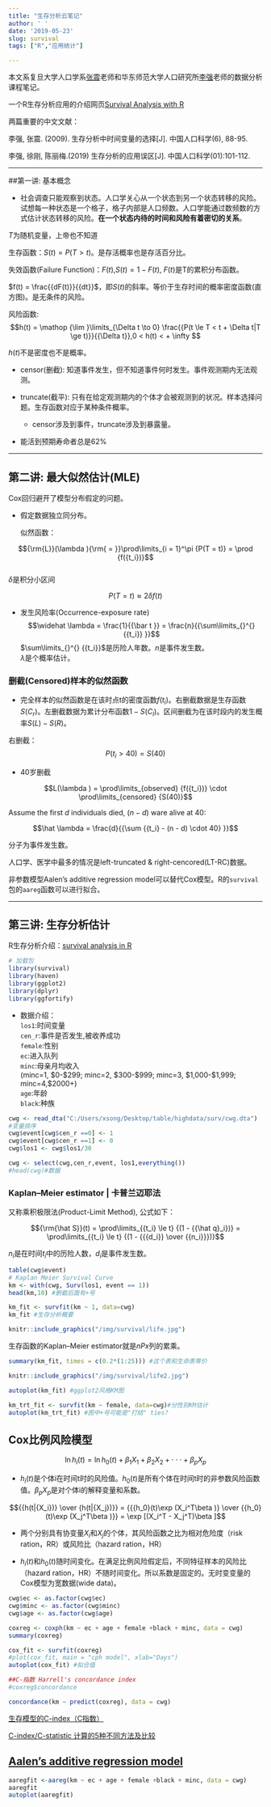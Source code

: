 ```yaml
---
title: "生存分析云笔记" 
author: ' '
date: '2019-05-23'
slug: survival
tags: ["R","应用统计"]

---
```

本文系复旦大学人口学系[张震](http://www.ssdpp.fudan.edu.cn/portal/1e2812ee711c4175a3304c7dbc7071e0/70VhqG.html)老师和华东师范大学人口研究所[李强](https://faculty.ecnu.edu.cn/s/2160/main.jspy)老师的数据分析课程笔记。

一个R生存分析应用的介绍网页[Survival Analysis with R](https://rviews.rstudio.com/2017/09/25/survival-analysis-with-r/)

两篇重要的中文文献：

李强, 张震. (2009). 生存分析中时间变量的选择[J]. 中国人口科学(6), 88-95.

李强, 徐刚, 陈丽梅.(2019) 生存分析的应用误区[J]. 中国人口科学(01):101-112.

---

##第一讲: 基本概念

+ 社会调查只能观察到状态。人口学关心从一个状态到另一个状态转移的风险。试想每一种状态是一个格子，格子内部是人口频数。人口学能通过数频数的方式估计状态转移的风险。**在一个状态内待的时间和风险有着密切的关系**。



$T$为随机变量，上帝也不知道

生存函数：$S(t) = P(T > t)$。是存活概率也是存活百分比。

失效函数(Failure Function)：$F(t)$,$S(t) = 1 - F(t)$, $F(t)$是T的累积分布函数。



$f(t) = \frac{{dF(t)}}{{dt}}$，即$S(t)$的斜率。等价于生存时间的概率密度函数(直方图)。是无条件的风险。

风险函数: $$h(t) = \mathop {\lim }\limits_{\Delta t \to 0} \frac{{P(t \le T < t + \Delta t|T \ge t)}}{{\Delta t}},0 < h(t) <  + \infty $$



$h(t)$不是密度也不是概率。


+ censor(删截):   知道事件发生，但不知道事件何时发生。事件观测期内无法观测。
+ truncate(截平):   只有在给定观测期内的个体才会被观测到的状况。样本选择问题。生存函数对应于某种条件概率。

  + censor涉及到事件，truncate涉及到暴露量。

+ 能活到预期寿命者总是62\%

---

## 第二讲: 最大似然估计(MLE)

 Cox回归避开了模型分布假定的问题。

+ 假定数据独立同分布。

    似然函数：

$${\rm{L}}(\lambda ){\rm{ = }}\prod\limits_{i = 1}^\pi  {P(T = t)}  = \prod {f({t_i})}$$  
$\delta$是积分小区间

$$P(T = t) \approx 2\delta f(t)$$


+ 发生风险率(Occurrence-exposure rate)
$$\widehat \lambda  = \frac{1}{{\bar t }} = \frac{n}{{\sum\limits_{}^{} {{t_i}} }}$$
$\sum\limits_{}^{} {{t_i}}$是历险人年数。$n$是事件发生数。  
 $\lambda$是个概率估计。

### 删截(Censored)样本的似然函数

+ 完全样本的似然函数是在该时点t的密度函数$f({t_i})$。右删截数据是生存函数$S({C_r})$。左删截数据为累计分布函数$1 - S({C_l})$。区间删截为在该时段内的发生概率$S(L) - S(R)$。

右删截：
$$P({t_i} > 40) = S(40)$$

+ 40岁删截


$$L(\lambda ) = \prod\limits_{observed} {f({t_i})}  \cdot \prod\limits_{censored} {S(40)}$$

Assume the first $d$ individuals died, $(n-d)$ ware alive at 40:

$$\hat \lambda  = \frac{d}{{\sum {{t_i} - (n - d) \cdot 40} }}$$

分子为事件发生数。



人口学、医学中最多的情况是left-truncated & right-cencored(LT-RC)数据。

非参数模型Aalen’s additive regression model可以替代Cox模型。R的```survival```包的```aareg```函数可以进行拟合。

---

## 第三讲: 生存分析估计

R生存分析介绍：[survival analysis in R](http://www.openintro.org/stat/surv.php)



```r
# 加载包
library(survival)
library(haven) 
library(ggplot2)
library(dplyr)
library(ggfortify)
```

+ 数据介绍：  
`los1`:时间变量  
`cen_r`:事件是否发生,被收养成功  
`female`:性别  
`ec`:进入队列   
`minc`:母亲月均收入  
(minc=1, \$0-\$299; minc=2, \$300-\$999; minc=3, \$1,000-\$1,999;
minc=4,$2000+)  
`age`:年龄  
`black`:种族  



```r
cwg <- read_dta("C:/Users/xsong/Desktop/table/highdata/surv/cwg.dta")
#变量排序
cwg$event[cwg$cen_r ==0] <- 1
cwg$event[cwg$cen_r ==1] <- 0
cwg$los1 <- cwg$los1/30

cwg <- select(cwg,cen_r,event, los1,everything())
#head(cwg)#数据
```

### Kaplan–Meier estimator | 卡普兰迈耶法

又称乘积极限法(Product-Limit Method), 公式如下：

$${\rm{\hat S}}(t) = \prod\limits_{{t_i} \le t} {(1 - {{\hat q}_i})}  = \prod\limits_{{t_i} \le t} {(1 - {{{d_i}} \over {{n_i}}})}$$

$n_i$是在时间$t_i$中的历险人数，$d_i$是事件发生数。


```r
table(cwg$event)
# Kaplan Meier Survival Curve
km <- with(cwg, Surv(los1, event == 1))
head(km,10) #删截后面有+号

km_fit <- survfit(km ~ 1, data=cwg)
km_fit #生存分析概要
```

```r
knitr::include_graphics("/img/survival/life.jpg")
```
生存函数的Kaplan–Meier estimator就是$nPx$列的累乘。

```r
summary(km_fit, times = c(0.2*(1:25))) #这个表和生命表等价
```

```r
knitr::include_graphics("/img/survival/life2.jpg")
```

```r
autoplot(km_fit) #ggplot2风格KM图

km_trt_fit <- survfit(km ~ female, data=cwg)#分性别KM估计
autoplot(km_trt_fit) #图中+号可能是"打结" ties?

```

## Cox比例风险模型

$$\ln {h_i}(t) = \ln {h_0}(t) + {\beta _1}{X_1} + {\beta _2}{X_2} +  \cdot  \cdot  \cdot  + {\beta _p}{X_p}$$

+ ${h_i}(t)$是个体i在时间t时的风险值。${h_0}(t)$是所有个体在时间t时的非参数风险函数值。${\beta_p}{X_p}$是对个体i的解释变量和系数。

$${{h(t|{X_i})} \over {h(t|{X_j})}} = {{{h_0}(t)\exp (X_i^T\beta )} \over {{h_0}(t)\exp (X_j^T\beta )}} = \exp [(X_i^T - X_j^T)\beta ]$$

+ 两个分别具有协变量${X_i}$和${X_j}$的个体，其风险函数之比为相对危险度（risk ration，RR）或风险比（hazard ration，HR）

+ ${h_i}(t)$和${h_0}(t)$随时间变化。在满足比例风险假定后，不同特征样本的风险比（hazard ration，HR）不随时间变化。所以系数是固定的。无时变变量的Cox模型为宽数据(wide data)。

```r

cwg$ec <- as.factor(cwg$ec)
cwg$minc <- as.factor(cwg$minc)
cwg$age <- as.factor(cwg$age)

coxreg <- coxph(km ~ ec + age + female +black + minc, data = cwg)
summary(coxreg)

cox_fit <- survfit(coxreg)
#plot(cox_fit, main = "cph model", xlab="Days")
autoplot(cox_fit) #拟合值

##C-指数 Harrell's concordance index
#coxreg$concordance

concordance(km ~ predict(coxreg), data = cwg)

```

[生存模型的C-index（C指数）](https://blog.csdn.net/fjsd155/article/details/84669331)

[C-index/C-statistic 计算的5种不同方法及比较](https://blog.csdn.net/anshiquanshu/article/details/53438438)

## [Aalen’s additive regression model](http://www.medicine.mcgill.ca/epidemiology/hanley/bios601/Encyclopedia%20of%20Biostatistics2ndEd2005.pdf)

```r
aaregfit <-aareg(km ~ ec + age + female +black + minc, data = cwg)
aaregfit
autoplot(aaregfit)
```


